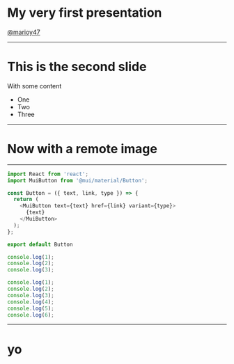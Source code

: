 


# My very first presentation

[@marioy47](https://twitter.com/marioy47)

---

# This is the second slide

With some content

- One
- Two
- Three

---

# Now with a remote image

---

<CodeSurfer theme={myTheme}>

```js
import React from 'react';
import MuiButton from '@mui/material/Button';

const Button = ({ text, link, type }) => {
  return (
    <MuiButton text={text} href={link} variant={type}>
      {text}
    </MuiButton>
  );
};

export default Button
```

```js 1
console.log(1);
console.log(2);
console.log(3);
```

```js 
console.log(1);
console.log(2);
console.log(3);
console.log(4);
console.log(5);
console.log(6);
```

</CodeSurfer>

---

# yo
